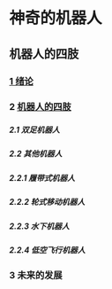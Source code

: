 =神奇的机器人=
==机器人的四肢==
=== [[./introduction|1 绪论]] ===
=== 2 [[./arm_and_leg|机器人的四肢]] ===
===== 2.1 双足机器人 =====
===== 2.2 其他机器人 =====
=====    2.2.1 履带式机器人 =====
=====    2.2.2 轮式移动机器人 ===== 
=====    2.2.3 水下机器人 ===== 
=====    2.2.4 低空飞行机器人 ===== 
=== 3 未来的发展 ===


